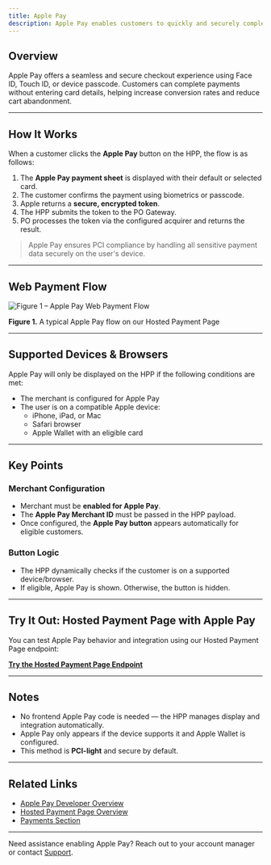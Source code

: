 ```yaml
---
title: Apple Pay
description: Apple Pay enables customers to quickly and securely complete purchases using cards stored in their Apple Wallet. Once Apple Pay is enabled for a merchant, our Hosted Payment Page (HPP) dynamically shows the **Apple Pay** button when accessed from a supported Apple device or browser (like Safari on macOS or iOS).
---
```


## Overview

Apple Pay offers a seamless and secure checkout experience using Face ID, Touch ID, or device passcode. Customers can complete payments without entering card details, helping increase conversion rates and reduce cart abandonment.

---

## How It Works

When a customer clicks the **Apple Pay** button on the HPP, the flow is as follows:

1. The **Apple Pay payment sheet** is displayed with their default or selected card.
2. The customer confirms the payment using biometrics or passcode.
3. Apple returns a **secure, encrypted token**.
4. The HPP submits the token to the PO Gateway.
5. PO processes the token via the configured acquirer and returns the result.

> Apple Pay ensures PCI compliance by handling all sensitive payment data securely on the user's device.

---

## Web Payment Flow

![Figure 1 – Apple Pay Web Payment Flow](/assets/applepay-flow.png)

**Figure 1.** A typical Apple Pay flow on our Hosted Payment Page

---

## Supported Devices & Browsers

Apple Pay will only be displayed on the HPP if the following conditions are met:

- The merchant is configured for Apple Pay
- The user is on a compatible Apple device:
  - iPhone, iPad, or Mac
  - Safari browser
  - Apple Wallet with an eligible card

---

## Key Points

### Merchant Configuration

- Merchant must be **enabled for Apple Pay**.
- The **Apple Pay Merchant ID** must be passed in the HPP payload.
- Once configured, the **Apple Pay button** appears automatically for eligible customers.

### Button Logic

- The HPP dynamically checks if the customer is on a supported device/browser.
- If eligible, Apple Pay is shown. Otherwise, the button is hidden.

---

## Try It Out: Hosted Payment Page with Apple Pay

You can test Apple Pay behavior and integration using our Hosted Payment Page endpoint:

[**Try the Hosted Payment Page Endpoint**](/reference/hosted-payment-page-api#generate-hosted-payment-page)


---

## Notes

- No frontend Apple Pay code is needed — the HPP manages display and integration automatically.
- Apple Pay only appears if the device supports it and Apple Wallet is configured.
- This method is **PCI-light** and secure by default.

---

## Related Links

- [Apple Pay Developer Overview](https://developer.apple.com/apple-pay/)
- [Hosted Payment Page Overview](/hosted-payment-page/hosted-payment-page)
- [Payments Section](/payments)

---

Need assistance enabling Apple Pay? Reach out to your account manager or contact [Support](/support/contact-support).

